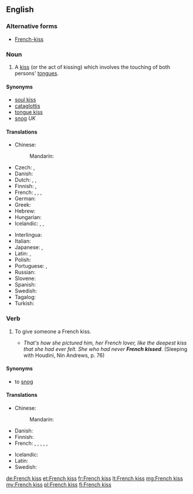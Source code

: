 ==English==
{{wikipedia}}
===Alternative forms===
* [[French-kiss]]
===Noun===
{{en-noun|head=[[French]] [[kiss]]|French kisses}}

# {{context|idiomatic|lang=en}} A [[kiss]] (or the act of kissing) which involves the touching of both persons' [[tongue]]s.

====Synonyms====
* [[soul kiss]]
* [[cataglottis]]
* [[tongue kiss]]
* [[snog]] ''UK''

====Translations====
{{trans-top|tongue kiss}}
* Chinese:
*: Mandarin: {{t+|cmn|舌吻|tr=shéwěn|sc=Hani}}
* Czech: {{t|cs|francouzský polibek|m}}, {{t|cs|francouzák|m}}
* Danish: {{t|da|tungekys}}
* Dutch: {{t|nl|tongkus|m}}, {{t+|nl|tongzoen|m}}, {{t|nl|tongen}}
* Finnish: {{t|fi|kielisuudelma}}, {{t+|fi|kielari}}
* French: {{t+|fr|patin|m}}, {{t+|fr|pelle|f}}, {{t+|fr|galoche|f}}, {{qualifier|Québec}} {{t+|fr|frencher}}
* German: {{t+|de|Zungenkuss|m}}
* Greek: {{t|el|γλωσσόφιλο|n}}
* Hebrew: {{t|he|נשיקה צרפתית|tr=ne'shi'ka tzar'fa'tit|sc=Hebr}}
* Hungarian: {{t|hu|nyelves csók}}
* Icelandic: {{t|is|sleikur|m}}, {{t|is|tungukoss|m}}, {{t|is|franskur koss|m}}
{{trans-mid}}
* Interlingua: {{t|ia|basio a lingua}}
* Italian: {{t|it|slinguata|f}}
* Japanese: {{t|ja|ディープキス|tr=dīpu-kisu}}, {{t|ja|フレンチ・キス|tr=Furenchi-kisu}}
* Latin: {{t|la|suavium|n}}, {{t|la|basium linguae|n}}
* Polish: {{t+|pl|francuski pocałunek}}
* Portuguese: {{t|pt|linguado|m}}, {{t|pt|beijo de língua|m}}
* Russian: {{t+|ru|французский поцелуй|m|tr=francúzskij pocelúj}}
* Slovene: {{t|sl|francoski poljub|m}}
* Spanish: {{t|es|beso francés|m}}
* Swedish: {{t|sv|tungkyss|c}}
* Tagalog: {{t|tl|laplapan}}
* Turkish: {{t|tr|Fransız öpücüğü}}
{{trans-bottom}}

===Verb===
{{en-verb|French kisses|French kissing|French kissed}}

# {{context|idiomatic|lang=en}} To give someone a French kiss.
#* ''That's how she pictured him, her French lover, like the deepest kiss that she had ever felt. She who had never '''French kissed'''''. (Sleeping with Houdini, Nin Andrews, p. 76)

====Synonyms====
* to [[snog]] {{qualifier|UK}}

====Translations====
{{trans-top|give someone a French kiss}}
* Chinese:
*: Mandarin: {{t-check|cmn|[[跟]][[某人]][[舌吻]]|tr=gēn mǒurén shéwěn|sc=Hani}} {{attention|cmn|2=was "[[跟]][[某人]][[舌吻]]" - assumed sum-of-parts; if an idiom, remove the wikilinks to the individual words. see [[User:Kephir/gadgets/xte#Translation_fixing]]}}
* Danish: {{t|da|tungekysse}}
* Finnish: {{t|fi|[[antaa]] [[kielisuudelma]]}}
* French: {{t+|fr|rouler un patin}}, {{t+|fr|rouler une pelle}}, {{t+|fr|rouler une galoche}}, {{t+|fr|frencher}}, {{t+|fr|galocher}}, {{t+|fr|bécoter}}
{{trans-mid}}
* Icelandic: {{t|is|fara í sleik}}
* Latin: {{t|la|columbor}}
* Swedish: {{t|sv|tungkyssa}}
{{trans-bottom}}

[[de:French kiss]]
[[et:French kiss]]
[[fr:French kiss]]
[[lt:French kiss]]
[[mg:French kiss]]
[[my:French kiss]]
[[pl:French kiss]]
[[fi:French kiss]]